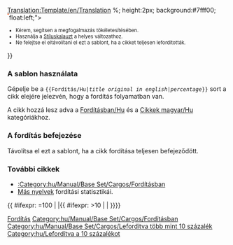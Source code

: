 <noinclude>[[Translation:Template/en/Translation]]</noinclude><noinclude>
</noinclude>{{en/Ambox| type  = style
| image = en/Manual/Base Set/Translation.png
| text  = <strong>Ez a cikk az eredeti angol nyelvű fordítása: <includeonly>[[{{NAMESPACE}}:{{{1}}}|{{{1}}}]]</includeonly><noinclude>{{{1}}}</noinclude>.</strong>
<div style="font-size: 90%">
<div style="margin:auto; text-align:Left;">Lefordítva: kb. {{{2|0}}}%
<div style="width:200px; text-align:Left; border:1px solid #aaa; padding:1px; overflow:hidden;"><span style="width:{{#expr: ({{{2|0}}}/100) * 100}}%; height:2px; background:#7fff00; float:left;">&nbsp;</span><span style="width:{{#expr: 100 - ({{{2|0}}}/100) * 100}}%; height:2px; background:#ff7f50; float:left;">&nbsp;</span></div>
</div>
</div><div style="font-size: 80%">
* Kérem, segítsen a megfogalmazás tökéletesítésében.
* Használja a [[en/Wiki/Manual of Style|Stíluskalauzt]] a helyes változathoz.
* Ne felejtse el eltávolítani el ezt a sablont, ha a cikket teljesen lefordították.
</div>
}}<noinclude>

=== A sablon használata ===
Gépelje be a <code><nowiki>{{</nowiki>Fordítás/Hu|''title original in english''|''percentage''<nowiki>}}</nowiki></code> sort a cikk elejére jelezvén, hogy a fordítás folyamatban van.

A cikk hozzá lesz adva a [[:Category:hu/Manual/Base Set/Cargos/Fordításban|Fordításban/Hu]] és a [[:Category:hu/Cikkek magyar|Cikkek magyar/Hu]] kategóriákhoz.

=== A fordítás befejezése ===
Távolítsa el ezt a sablont, ha a cikk fordítása teljesen befejeződött.

=== További cikkek ===
*[[:Category:hu/Manual/Base Set/Cargos/Fordításban]]
*[[:Category:en/Other languages|Más nyelvek]] fordítási statisztikái.


[[Category:hu/Manual/Base Set/Aircraft/Üzenet dobozok|Fordítás]]



</noinclude><includeonly>[[Category:hu/Manual/Base Set/Cargos/Fordításban]]{{ #ifexpr: {{{2|0}}}=100 | |{{ #ifexpr: {{{2|0}}}>10 | [[Category:hu/Manual/Base Set/Cargos/Lefordítva több mint 10 százalék]] | [[Category:hu/Lefordítva a 10 százalékot]]}}}}</includeonly>